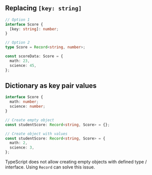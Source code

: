 <Meta title="using record" />

## Replacing `[key: string]`

```ts
// Option 1
interface Score {
  [key: string]: number;
}

// Option 2
type Score = Record<string, number>;

const scoreData: Score = {
  math: 23,
  science: 45,
};
```

## Dictionary as key pair values

```ts
interface Score {
  math: number;
  science: number;
}

// Create empty object
const studentScore: Record<string, Score> = {};

// Create object with values
const studentScore: Record<string, Score> = {
  math: 2,
  science: 3,
};
```

TypeScript does not allow creating empty objects with defined type / interface. Using `Record` can solve this issue.
